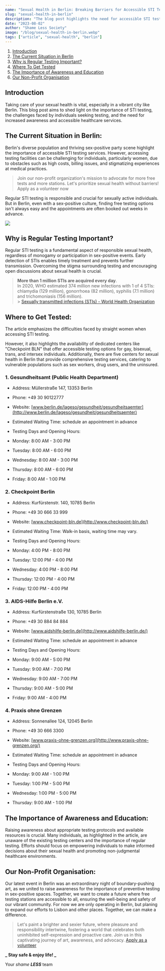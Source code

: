 ---
name: "Sexual Health in Berlin: Breaking Barriers for Accessible STI Testing"
slug: "sexual-health-in-berlin"
description: "The blog post highlights the need for accessible STI testing in Berlin and discusses how certain facilities are helping foster a healthier, more informed community."
date: "2023-08-02"
author: "Shame Less Society"
image: "/blog/sexual-health-in-berlin.webp"
tags: ["article", "sexual-health", "berlin"]
---

1. [Introduction](#introduction)
2. [The Current Situation in Berlin](#the-current-situation-in-berlin)
3. [Why is Regular Testing Important?](#why-is-regular-testing-important)
4. [Where To Get Tested](#where-to-get-tested)
5. [The Importance of Awareness and Education](#the-importance-of-awareness-and-education)
6. [Our Non-Profit Organisation](#our-non-profit-organisation)

## Introduction

Taking care of your sexual health is vital, especially in a vibrant city like Berlin. This blog post aims to shed light on the importance of STI testing, the challenges faced by individuals seeking testing, and the need for increased awareness and accessible healthcare services.

## The Current Situation in Berlin:

Berlin's diverse population and thriving sex-positive party scene highlight the importance of accessible STI testing services. However, accessing testing facilities can be challenging for individuals, particularly women, due to obstacles such as high costs, billing issues, and stigmatizing experiences at medical practices.

> Join our non-profit organization's mission to advocate for more free tests and more stations. Let's prioritize sexual health without barriers! Apply as a volunteer now

Regular STI testing is responsible and crucial for sexually active individuals. But in Berlin, even with a sex-positive culture, finding free testing options isn't always easy and the appointments are often booked out weeks in advance.

![](https://media.tenor.com/3azRuAs3UtcAAAAC/twoandahalfmen-fire.gif&tbnid=VXQtchUFhAroCM&vet=1&imgrefurl=https://tenor.com/view/twoandahalfmen-fire-gif-5305268&docid=3tpn002Rgft0YM&w=400&h=250&itg=1&hl=de-de&source=sh/x/im/3)

## Why is Regular Testing Important?

Regular STI testing is a fundamental aspect of responsible sexual health, regardless of monogamy or participation in sex-positive events. Early detection of STIs enables timely treatment and prevents further transmission. Overcoming the stigma surrounding testing and encouraging open discussions about sexual health is crucial.

> **More than 1 million STIs are acquired every day**. <br />
> In 2020, WHO estimated 374 million new infections with 1 of 4 STIs: chlamydia (129 million), gonorrhoea (82 million), syphilis (7.1 million) and trichomoniasis (156 million). <br /> > [Sexually transmitted infections (STIs) - World Health Organization](http://www.berlin.de/lageso/gesundheit/gesundheitsaemter)

## Where to Get Tested:

The article emphasizes the difficulties faced by straight women when accessing STI testing.

However, it also highlights the availability of dedicated centers like "Checkpoint BLN" that offer accessible testing options for gay, bisexual, trans, and intersex individuals. Additionally, there are five centers for sexual health in Berlin that provide comprehensive testing services, catering to vulnerable populations such as sex workers, drug users, and the uninsured.

### 1\. Gesundheitsamt (Public Health Department)

- Address: Müllerstraße 147, 13353 Berlin
- Phone: +49 30 90122777
- Website: [www.berlin.de/lageso/gesundheit/gesundheitsaemter](http://www.berlin.de/lageso/gesundheit/gesundheitsaemter)
- Estimated Waiting Time: schedule an appointment in advance
- Testing Days and Opening Hours:

- Monday: 8:00 AM - 3:00 PM
- Tuesday: 8:00 AM - 6:00 PM
- Wednesday: 8:00 AM - 3:00 PM
- Thursday: 8:00 AM - 6:00 PM
- Friday: 8:00 AM - 1:00 PM

### 2\. Checkpoint Berlin

- Address: Kurfürstenstr. 140, 10785 Berlin
- Phone: +49 30 666 33 999
- Website: [www.checkpoint-bln.de](http://www.checkpoint-bln.de/)
- Estimated Waiting Time: Walk-in basis, waiting time may vary.
- Testing Days and Opening Hours:

- Monday: 4:00 PM - 8:00 PM
- Tuesday: 12:00 PM - 4:00 PM
- Wednesday: 4:00 PM - 8:00 PM
- Thursday: 12:00 PM - 4:00 PM
- Friday: 12:00 PM - 4:00 PM

### 3\. AIDS-Hilfe Berlin e.V.

- Address: Kurfürstenstraße 130, 10785 Berlin
- Phone: +49 30 884 84 884
- Website: [www.aidshilfe-berlin.de](http://www.aidshilfe-berlin.de/)
- Estimated Waiting Time: schedule an appointment in advance
- Testing Days and Opening Hours:

- Monday: 9:00 AM - 5:00 PM
- Tuesday: 9:00 AM - 7:00 PM
- Wednesday: 9:00 AM - 7:00 PM
- Thursday: 9:00 AM - 5:00 PM
- Friday: 9:00 AM - 4:00 PM

### 4\. Praxis ohne Grenzen

- Address: Sonnenallee 124, 12045 Berlin
- Phone: +49 30 666 3300
- Website: [www.praxis-ohne-grenzen.org](http://www.praxis-ohne-grenzen.org/)
- Estimated Waiting Time: schedule an appointment in advance
- Testing Days and Opening Hours:

- Monday: 9:00 AM - 1:00 PM
- Tuesday: 1:00 PM - 5:00 PM
- Wednesday: 1:00 PM - 5:00 PM
- Thursday: 9:00 AM - 1:00 PM

## The Importance of Awareness and Education:

Raising awareness about appropriate testing protocols and available resources is crucial. Many individuals, as highlighted in the article, are unaware of the existing testing centers and the importance of regular testing. Efforts should focus on empowering individuals to make informed decisions about their sexual health and promoting non-judgmental healthcare environments.

## Our Non-Profit Organisation:

Our latest event in Berlin was an extraordinary night of boundary-pushing art, as we united to raise awareness for the importance of preventive testing in sex-positive spaces. Together, we want to create a future where free testing stations are accessible to all, ensuring the well-being and safety of our vibrant community. For now we are only operating in Berlin, but planing to expand our efforts to Lisbon and other places. Together, we can make a difference.

> Let's paint a brighter and sexier future, where pleasure and responsibility intertwine, fostering a world that celebrates both uninhibited self-expression and proactive care. Join us in this captivating journey of art, awareness, and advocacy. [Apply as a volunteer](https://www.shame-less-society.com)

**_ Stay safe & enjoy life! _** <br />

Your _shame_ **_LESS_** team
